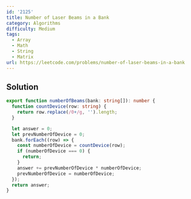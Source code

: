 ```yaml
---
id: '2125'
title: Number of Laser Beams in a Bank
category: Algorithms
difficulty: Medium
tags:
  - Array
  - Math
  - String
  - Matrix
url: https://leetcode.com/problems/number-of-laser-beams-in-a-bank
---
```


## Solution

```typescript showLineNumbers
export function numberOfBeams(bank: string[]): number {
  function countDevice(row: string) {
    return row.replace(/0+/g, '').length;
  }

  let answer = 0;
  let prevNumberOfDevice = 0;
  bank.forEach((row) => {
    const numberOfDevice = countDevice(row);
    if (numberOfDevice === 0) {
      return;
    }
    answer += prevNumberOfDevice * numberOfDevice;
    prevNumberOfDevice = numberOfDevice;
  });
  return answer;
}
```
